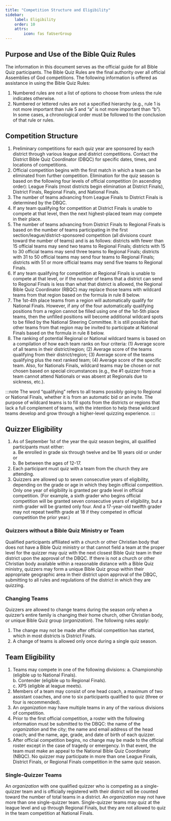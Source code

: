 ```yaml
---
title: "Competition Structure and Eligibility"
sidebar:
    label: Eligibility
    order: 10
    attrs:
        icon: fas faUserGroup
---
```


## Purpose and Use of the Bible Quiz Rules

The information in this document serves as the official guide for all Bible Quiz participants. The Bible Quiz Rules are the final authority over all official Assemblies of God competitions. The following information is
offered as assistance in using the Bible Quiz Rules:

1. Numbered rules are not a list of options to choose from unless the rule indicates otherwise.
1. Numbered or lettered rules are not a specified hierarchy (e.g., rule 1 is not more important than rule 5 and “a” is not more important than “b”). In some cases, a chronological order must be followed to the conclusion of that rule or rules.

## Competition Structure

1. Preliminary competitions for each quiz year are sponsored by each district through various league and district competitions. Contact the District Bible Quiz Coordinator (DBQC) for specific dates, times, and locations of competitions.
1. Official competition begins with the first match in which a team can be eliminated from further competition. Elimination for the quiz season is based on the following four levels of official competition (in ascending order): League Finals (most districts begin elimination at District Finals), District Finals, Regional Finals, and National Finals.
1. The number of teams advancing from League Finals to District Finals is determined by the DBQC.
1. If any team qualifying for competition at District Finals is unable to compete at that level, then the next highest-placed team may compete in their place.
1. The number of teams advancing from District Finals to Regional Finals is based on the number of teams participating in the first section/league/district-sponsored competition (all divisions count toward the number of teams) and is as follows: districts with fewer than 15 official teams may send two teams to Regional Finals; districts with 15 to 30 official teams may send three teams to Regional Finals; districts with 31 to 50 official teams may send four teams to Regional Finals; districts with 51 or more official teams may send five teams to Regional Finals.
1. If any team qualifying for competition at Regional Finals is unable to compete at that level, or if the number of teams that a district can send to Regional Finals is less than what that district is allowed, the Regional Bible Quiz Coordinator (RBQC) may replace those teams with wildcard teams from that region based on the formula in rule 8 below.
1. The 1st-4th place teams from a region will automatically qualify for National Finals. However, if any of the four automatically qualifying positions from a region cannot be filled using one of the 1st-5th place teams, then the unfilled positions will become additional wildcard spots to be filled by the National Steering Committee. It is still possible that other teams from that region may be invited to participate at National Finals based on the formula in rule 8 below.
1. The ranking of potential Regional or National wildcard teams is based on a compilation of how each team ranks on four criteria: (1) Average score of all teams in their district/region; (2) Average score of the teams qualifying from their district/region; (3) Average score of the teams qualifying plus the next ranked team; (4) Average score of the specific team. Also, for Nationals Finals, wildcard teams may be chosen or not chosen based on special circumstances (e.g., the #1 quizzer from a team cannot attend Nationals or was absent at Regionals due to sickness, etc.).

:::note
The word “qualifying” refers to all teams possibly going to Regional
or National Finals, whether it is from an automatic bid or an invite. The
purpose of wildcard teams is to fill spots from the districts or regions
that lack a full complement of teams, with the intention to help these
wildcard teams develop and grow through a higher-level quizzing experience.
:::

## Quizzer Eligibility

1. As of September 1st of the year the quiz season begins, all qualified participants must either:  
   a. Be enrolled in grade six through twelve and be 18 years old or under or  
   b. Be between the ages of 12-17.
1. Each participant must quiz with a team from the church they are attending.
1. Quizzers are allowed up to seven consecutive years of eligibility, depending on the grade or age in which they begin official competition. Only one year of eligibility is granted per grade level in official competition. (For example, a sixth grader who begins official competition will be granted seven consecutive years of eligibility, but a ninth grader will be granted only four. And a 17-year-old twelfth grader may not repeat twelfth grade at 18 if they competed in official competition the prior year.)

### Quizzers without a Bible Quiz Ministry or Team

Qualified participants affiliated with a church or other Christian body that does not have a Bible Quiz ministry or that cannot field a team at the proper level for the quizzer may quiz with the next closest Bible Quiz team in their district upon the approval of the DBQC. If there is not a church or other Christian body available within a reasonable distance with a Bible Quiz ministry, quizzers may form a unique Bible Quiz group within their appropriate geographic area in their district upon approval of the DBQC, submitting to all rules and regulations of the district in which they are quizzing.

### Changing Teams

Quizzers are allowed to change teams during the season only when a quizzer’s entire family is changing their home church, other Christian body, or unique Bible Quiz group (_organization_). The following rules apply:

1. The change may not be made after official competition has started, which in most districts is District Finals.
1. A change of teams is allowed only once during a single quiz season.

## Team Eligibility

1. Teams may compete in one of the following divisions:
   a. Championship (eligible up to National Finals).  
   b. Contender (eligible up to Regional Finals).  
   c. XP5 (eligible at league meets).
1. Members of a team may consist of one head coach, a maximum of two assistant coaches, and one to six participants qualified to quiz (three or four is recommended).
1. An _organization_ may have multiple teams in any of the various divisions of competition.
1. Prior to the first official competition, a roster with the following information must be submitted to the DBQC: the name of the _organization_ and the city; the name and email address of the head coach; and the name, age, grade, and date of birth of each quizzer.
1. After official competition begins, no change may be made to the official roster except in the case of tragedy or emergency. In that event, the team must make an appeal to the National Bible Quiz Coordinator (NBQC). No quizzer may participate in more than one League Finals, District Finals, or Regional Finals competition in the same quiz season.

### Single-Quizzer Teams

An _organization_ with one qualified quizzer who is competing as a single-quizzer team and is officially registered with their district will be counted toward the number of total teams in a district. An _organization_
may not have more than one single-quizzer team. Single-quizzer teams may quiz at the league level and up through Regional Finals, but they are not allowed to quiz in the team competition at National Finals.
